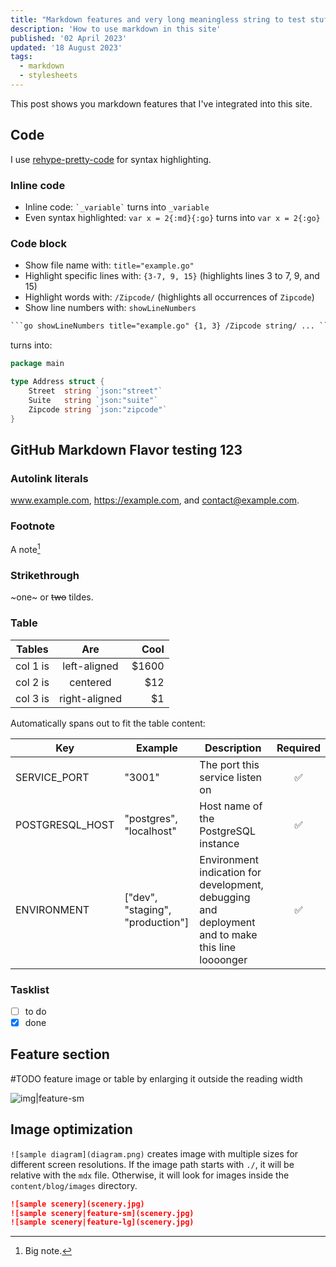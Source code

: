 ```yaml
---
title: "Markdown features and very long meaningless string to test stuff"
description: 'How to use markdown in this site'
published: '02 April 2023'
updated: '18 August 2023'
tags:
  - markdown
  - stylesheets
---
```

This post shows you markdown features that I've integrated into this site.

## Code

I use [rehype-pretty-code](https://rehype-pretty-code.netlify.app/) for syntax
highlighting.

### Inline code

-	Inline code: `` `_variable` `` turns into `_variable`
-	Even syntax highlighted: `var x = 2{:md}{:go}` turns into `var x = 2{:go}`

### Code block

-	Show file name with: `title="example.go"`
-	Highlight specific lines with: `{3-7, 9, 15}` (highlights lines 3 to 7, 9, and 15)
-	Highlight words with: `/Zipcode/` (highlights all occurrences of `Zipcode`)
-	Show line numbers with: `showLineNumbers`

`````md
```go showLineNumbers title="example.go" {1, 3} /Zipcode string/ ... ```
`````

turns into:

```go showLineNumbers title="example.go" {1, 3} /Zipcode string/
package main

type Address struct {
	Street  string `json:"street"`
	Suite   string `json:"suite"`
	Zipcode string `json:"zipcode"`
}
```

## GitHub Markdown Flavor testing 123

### Autolink literals

www.example.com, https://example.com, and contact@example.com.

### Footnote

A note[^1]

[^1]: Big note.

### Strikethrough

~one~ or ~~two~~ tildes.

### Table

| Tables   |      Are      |  Cool |
|----------|:-------------:|------:|
| col 1 is |  left-aligned | $1600 |
| col 2 is |    centered   |   $12 |
| col 3 is | right-aligned |    $1 |

Automatically spans out to fit the table content:

| Key                    | Example                          | Description                                                                                    | Required  |
|------------------------|----------------------------------|------------------------------------------------------------------------------------------------|:---------:|
| SERVICE_PORT           | "3001"                           | The port this service listen on                                                                | ✅        |
| POSTGRESQL_HOST        | "postgres", "localhost"          | Host name of the PostgreSQL instance                                                           | ✅        |
| ENVIRONMENT            | ["dev", "staging", "production"] | Environment indication for development, debugging and deployment and to make this line loooonger | ✅        |

### Tasklist

* [ ] to do
* [x] done

## Feature section

#TODO feature image or table by enlarging it outside the reading width

![img|feature-sm](./IMG_1219.png)

## Image optimization

`![sample diagram](diagram.png)` creates image with multiple sizes for different
screen resolutions. If the image path starts with `./`, it will be relative with
the `mdx` file. Otherwise, it will look for images inside the
`content/blog/images` directory.

```md /feature-sm/ /lg/
![sample scenery](scenery.jpg)
![sample scenery|feature-sm](scenery.jpg)
![sample scenery|feature-lg](scenery.jpg)
```
